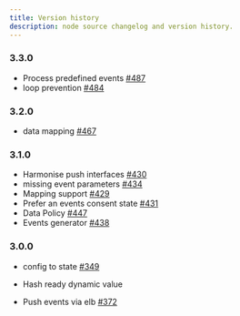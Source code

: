 ```yaml
---
title: Version history
description: node source changelog and version history.
---
```


### 3.3.0

- Process predefined events
  [#487](https://github.com/elbwalker/walkerOS/issues/487)
- loop prevention [#484](https://github.com/elbwalker/walkerOS/issues/484)

### 3.2.0

- data mapping [#467](https://github.com/elbwalker/walkerOS/issues/467)

### 3.1.0

- Harmonise push interfaces
  [#430](https://github.com/elbwalker/walkerOS/issues/430)
- missing event parameters
  [#434](https://github.com/elbwalker/walkerOS/issues/434)
- Mapping support [#429](https://github.com/elbwalker/walkerOS/issues/429)
- Prefer an events consent state
  [#431](https://github.com/elbwalker/walkerOS/issues/431)
- Data Policy [#447](https://github.com/elbwalker/walkerOS/issues/447)
- Events generator [#438](https://github.com/elbwalker/walkerOS/issues/438)

### 3.0.0

- config to state [#349](https://github.com/elbwalker/walkerOS/issues/349)

- Hash ready dynamic value
- Push events via elb [#372](https://github.com/elbwalker/walkerOS/issues/372)
